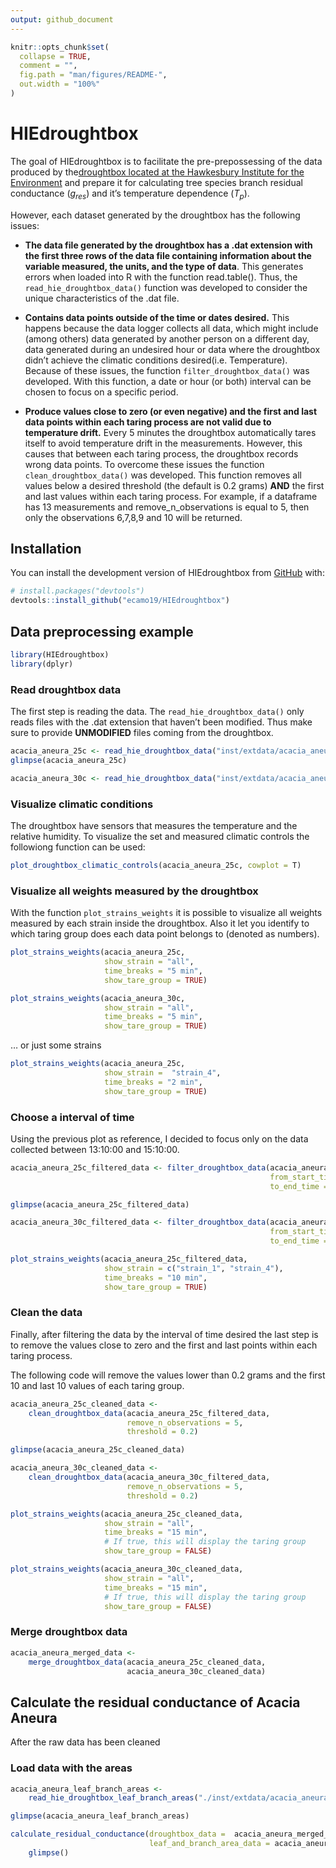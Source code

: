 ```yaml
---
output: github_document
---
```


<!-- README.md is generated from README.Rmd. Please edit that file -->

```r
knitr::opts_chunk$set(
  collapse = TRUE,
  comment = "",
  fig.path = "man/figures/README-",
  out.width = "100%"
)
```

# HIEdroughtbox

<!-- badges: start -->
<!-- badges: end -->

The goal of HIEdroughtbox is to facilitate the pre-prepossessing of the data 
produced by the[droughtbox located at the Hawkesbury Institute for the Environment](https://ecamo19.github.io/droughtbox_documentation/) and prepare it 
for calculating tree species branch residual conductance ($g_{res}$) and it's 
temperature dependence ($T_p$). 

However, each dataset generated by the droughtbox has the following issues:

- **The data file generated by the droughtbox has a .dat extension with the 
    first three rows of the data file containing information about the variable 
    measured, the units, and the type of data**. This generates errors when 
    loaded into R with the function read.table(). Thus, the 
    `read_hie_droughtbox_data()` function was developed to consider the unique 
    characteristics of the .dat file.

- **Contains data points outside of the time or dates desired.** This
    happens because the data logger collects all data, which might include
    (among others) data generated by another person on a different day,
    data generated during an undesired hour or data where the droughtbox
    didn’t achieve the climatic conditions desired(i.e. Temperature).
    Because of these issues, the function `filter_droughtbox_data()` was
    developed. With this function, a date or hour (or both) interval can be
    chosen to focus on a specific period.

- **Produce values close to zero (or even negative) and the first and last data 
    points within each taring process are not valid due to temperature drift.** 
    Every 5 minutes the droughtbox automatically tares itself to avoid 
    temperature drift in the measurements. However, this causes that between 
    each taring process, the droughtbox records wrong data points. To overcome 
    these issues the function `clean_droughtbox_data()` was developed. This 
    function removes all values below a desired threshold 
    (the default is 0.2 grams) **AND** the first and last values within each 
    taring process. For example, if a dataframe has 13 measurements and 
    remove_n_observations is equal to 5, then only the observations 6,7,8,9 and 
    10 will be returned. 
    
     
## Installation

You can install the development version of HIEdroughtbox from [GitHub](https://github.com/) with:

```r
# install.packages("devtools")
devtools::install_github("ecamo19/HIEdroughtbox")
```

## Data preprocessing example

```r
library(HIEdroughtbox)
library(dplyr)
```

### Read droughtbox data

The first step is reading the data. The `read_hie_droughtbox_data()` only reads
files with the .dat extension that haven't been modified. Thus make sure to 
provide __UNMODIFIED__ files coming from the droughtbox.  

```r
acacia_aneura_25c <- read_hie_droughtbox_data("inst/extdata/acacia_aneura_25c.dat")
glimpse(acacia_aneura_25c)
```


```r
acacia_aneura_30c <- read_hie_droughtbox_data("inst/extdata/acacia_aneura_30c.dat")
```

### Visualize climatic conditions

The droughtbox have sensors that measures the temperature and the relative 
humidity. To visualize the set and measured climatic controls the followiong 
function can be used: 

```r
plot_droughtbox_climatic_controls(acacia_aneura_25c, cowplot = T)
```

### Visualize all weights measured by the droughtbox

With the function `plot_strains_weights` it is possible to visualize all weights 
measured by each strain inside the droughtbox. Also it let you identify to which
taring group does each data point belongs to (denoted as numbers).

```r
plot_strains_weights(acacia_aneura_25c, 
                     show_strain = "all",
                     time_breaks = "5 min",
                     show_tare_group = TRUE)
```

```r
plot_strains_weights(acacia_aneura_30c, 
                     show_strain = "all",
                     time_breaks = "5 min",
                     show_tare_group = TRUE)
```


... or just some strains 

```r
plot_strains_weights(acacia_aneura_25c, 
                     show_strain =  "strain_4", 
                     time_breaks = "2 min",
                     show_tare_group = TRUE)
```

### Choose a interval of time

Using the previous plot as reference, I decided to focus only on the data 
collected between 13:10:00 and 15:10:00. 

```r
acacia_aneura_25c_filtered_data <- filter_droughtbox_data(acacia_aneura_25c,
                                                          from_start_time = "13:10:00",
                                                          to_end_time = "15:10:00")

glimpse(acacia_aneura_25c_filtered_data)
```

```r
acacia_aneura_30c_filtered_data <- filter_droughtbox_data(acacia_aneura_30c,
                                                          from_start_time = "17:15:00",
                                                          to_end_time = "19:20:00")

```


```r
plot_strains_weights(acacia_aneura_25c_filtered_data, 
                     show_strain = c("strain_1", "strain_4"), 
                     time_breaks = "10 min",
                     show_tare_group = TRUE)
```

### Clean the data

Finally, after filtering the data by the interval of time desired the last 
step is to remove the values close to zero and the first and last points within 
each taring process. 

The following code will remove the values lower than 0.2 grams and the first 10 
and last 10 values of each taring group.  

```r
acacia_aneura_25c_cleaned_data <- 
    clean_droughtbox_data(acacia_aneura_25c_filtered_data,
                          remove_n_observations = 5,
                          threshold = 0.2)

glimpse(acacia_aneura_25c_cleaned_data)
```


```r
acacia_aneura_30c_cleaned_data <- 
    clean_droughtbox_data(acacia_aneura_30c_filtered_data,
                          remove_n_observations = 5,
                          threshold = 0.2)
```

```r
plot_strains_weights(acacia_aneura_25c_cleaned_data, 
                     show_strain = "all",
                     time_breaks = "15 min",
                     # If true, this will display the taring group
                     show_tare_group = FALSE)
```

```r
plot_strains_weights(acacia_aneura_30c_cleaned_data, 
                     show_strain = "all",
                     time_breaks = "15 min",
                     # If true, this will display the taring group
                     show_tare_group = FALSE)
```


### Merge droughtbox data

```r
acacia_aneura_merged_data <-
    merge_droughtbox_data(acacia_aneura_25c_cleaned_data,
                          acacia_aneura_30c_cleaned_data)
```


## Calculate the residual conductance of Acacia Aneura

After the raw data has been cleaned 

### Load data with the areas

```r
acacia_aneura_leaf_branch_areas <-
    read_hie_droughtbox_leaf_branch_areas("./inst/extdata/acacia_aneura_branch_length_diameter.csv") 

glimpse(acacia_aneura_leaf_branch_areas)
```


```r
calculate_residual_conductance(droughtbox_data =  acacia_aneura_merged_data, 
                               leaf_and_branch_area_data = acacia_aneura_leaf_branch_areas) %>% 
    glimpse()
```

